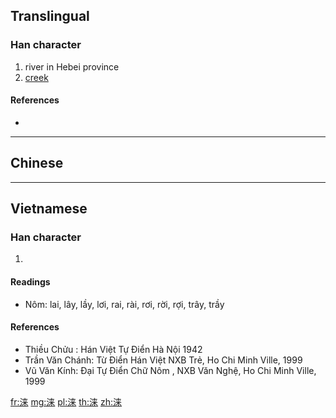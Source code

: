 {{character info/new}}
{{also|淶}}
==Translingual==

===Han character===
{{Han char|rn=85|rad=水|as=07|sn=10|four=|canj=EDT}}

# river in Hebei province
# [[creek]]

====References====
* {{Han ref|kx=0627.311|hdz=31620.100|uh=6D9E|ud=28062}}

----

==Chinese==
{{zh-see|淶}}

----

==Vietnamese==

===Han character===
{{vi-hantu|lai|rs=水07}}

# {{defn|lang=vi|sort=水07}}

====Readings====
* Nôm: lai, lây, lầy, lơi, rai, rài, rơi, rời, rợi, trây, trầy

====References====
* Thiều Chửu : Hán Việt Tự Điển Hà Nội 1942
* Trần Văn Chánh: Từ Điển Hán Việt NXB Trẻ, Ho Chi Minh Ville, 1999
* Vũ Văn Kính: Đại Tự Điển Chữ Nôm , NXB Văn Nghệ, Ho Chi Minh Ville, 1999

[[fr:涞]]
[[mg:涞]]
[[pl:涞]]
[[th:涞]]
[[zh:涞]]